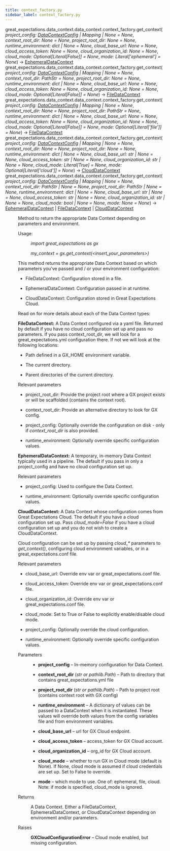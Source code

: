 ```yaml
---
title: context_factory.py
sidebar_label: context_factory.py
---
```



<section class="sphinx-api-doc" id="context-factory">

<dl class="py function">
<dt class="sig sig-object py">
<span class="sig-prename descclassname"><span class="pre">great_expectations.data_context.data_context.context_factory.</span></span><span class="sig-name descname"><span class="pre">get_context</span></span><span class="sig-paren">(</span><em class="sig-param"><span class="n"><span class="pre">project_config</span></span><span class="p"><span class="pre">:</span></span><span class="w"> </span><span class="n"><a class="reference internal" href="../../data_context/types/base/DataContextConfig_class" title="great_expectations.data_context.types.base.DataContextConfig"><span class="pre">DataContextConfig</span></a><span class="w"> </span><span class="p"><span class="pre">|</span></span><span class="w"> </span><span class="pre">Mapping</span><span class="w"> </span><span class="p"><span class="pre">|</span></span><span class="w"> </span><span class="pre">None</span></span><span class="w"> </span><span class="o"><span class="pre">=</span></span><span class="w"> </span><span class="default_value"><span class="pre">None</span></span></em>, <em class="sig-param"><span class="n"><span class="pre">context_root_dir</span></span><span class="p"><span class="pre">:</span></span><span class="w"> </span><span class="n"><span class="pre">None</span></span><span class="w"> </span><span class="o"><span class="pre">=</span></span><span class="w"> </span><span class="default_value"><span class="pre">None</span></span></em>, <em class="sig-param"><span class="n"><span class="pre">project_root_dir</span></span><span class="p"><span class="pre">:</span></span><span class="w"> </span><span class="n"><span class="pre">None</span></span><span class="w"> </span><span class="o"><span class="pre">=</span></span><span class="w"> </span><span class="default_value"><span class="pre">None</span></span></em>, <em class="sig-param"><span class="n"><span class="pre">runtime_environment</span></span><span class="p"><span class="pre">:</span></span><span class="w"> </span><span class="n"><span class="pre">dict</span><span class="w"> </span><span class="p"><span class="pre">|</span></span><span class="w"> </span><span class="pre">None</span></span><span class="w"> </span><span class="o"><span class="pre">=</span></span><span class="w"> </span><span class="default_value"><span class="pre">None</span></span></em>, <em class="sig-param"><span class="n"><span class="pre">cloud_base_url</span></span><span class="p"><span class="pre">:</span></span><span class="w"> </span><span class="n"><span class="pre">None</span></span><span class="w"> </span><span class="o"><span class="pre">=</span></span><span class="w"> </span><span class="default_value"><span class="pre">None</span></span></em>, <em class="sig-param"><span class="n"><span class="pre">cloud_access_token</span></span><span class="p"><span class="pre">:</span></span><span class="w"> </span><span class="n"><span class="pre">None</span></span><span class="w"> </span><span class="o"><span class="pre">=</span></span><span class="w"> </span><span class="default_value"><span class="pre">None</span></span></em>, <em class="sig-param"><span class="n"><span class="pre">cloud_organization_id</span></span><span class="p"><span class="pre">:</span></span><span class="w"> </span><span class="n"><span class="pre">None</span></span><span class="w"> </span><span class="o"><span class="pre">=</span></span><span class="w"> </span><span class="default_value"><span class="pre">None</span></span></em>, <em class="sig-param"><span class="n"><span class="pre">cloud_mode</span></span><span class="p"><span class="pre">:</span></span><span class="w"> </span><span class="n"><span class="pre">Optional</span><span class="p"><span class="pre">[</span></span><span class="pre">Literal</span><span class="p"><span class="pre">[</span></span><span class="k"><span class="pre">False</span></span><span class="p"><span class="pre">]</span></span><span class="p"><span class="pre">]</span></span></span><span class="w"> </span><span class="o"><span class="pre">=</span></span><span class="w"> </span><span class="default_value"><span class="pre">None</span></span></em>, <em class="sig-param"><span class="n"><span class="pre">mode</span></span><span class="p"><span class="pre">:</span></span><span class="w"> </span><span class="n"><span class="pre">Literal</span><span class="p"><span class="pre">[</span></span><span class="s"><span class="pre">'ephemeral'</span></span><span class="p"><span class="pre">]</span></span></span><span class="w"> </span><span class="o"><span class="pre">=</span></span><span class="w"> </span><span class="default_value"><span class="pre">None</span></span></em><span class="sig-paren">)</span> <span class="sig-return"><span class="sig-return-icon">→</span> <span class="sig-return-typehint"><a class="reference internal" href="../../data_context/EphemeralDataContext_class" title="great_expectations.data_context.EphemeralDataContext"><span class="pre">EphemeralDataContext</span></a></span></span></dt>
<dt class="sig sig-object py">
<span class="sig-prename descclassname"><span class="pre">great_expectations.data_context.data_context.context_factory.</span></span><span class="sig-name descname"><span class="pre">get_context</span></span><span class="sig-paren">(</span><em class="sig-param"><span class="n"><span class="pre">project_config</span></span><span class="p"><span class="pre">:</span></span><span class="w"> </span><span class="n"><a class="reference internal" href="../../data_context/types/base/DataContextConfig_class" title="great_expectations.data_context.types.base.DataContextConfig"><span class="pre">DataContextConfig</span></a><span class="w"> </span><span class="p"><span class="pre">|</span></span><span class="w"> </span><span class="pre">Mapping</span><span class="w"> </span><span class="p"><span class="pre">|</span></span><span class="w"> </span><span class="pre">None</span></span><span class="w"> </span><span class="o"><span class="pre">=</span></span><span class="w"> </span><span class="default_value"><span class="pre">None</span></span></em>, <em class="sig-param"><span class="n"><span class="pre">context_root_dir</span></span><span class="p"><span class="pre">:</span></span><span class="w"> </span><span class="n"><span class="pre">PathStr</span></span><span class="w"> </span><span class="o"><span class="pre">=</span></span><span class="w"> </span><span class="default_value"><span class="pre">None</span></span></em>, <em class="sig-param"><span class="n"><span class="pre">project_root_dir</span></span><span class="p"><span class="pre">:</span></span><span class="w"> </span><span class="n"><span class="pre">None</span></span><span class="w"> </span><span class="o"><span class="pre">=</span></span><span class="w"> </span><span class="default_value"><span class="pre">None</span></span></em>, <em class="sig-param"><span class="n"><span class="pre">runtime_environment</span></span><span class="p"><span class="pre">:</span></span><span class="w"> </span><span class="n"><span class="pre">dict</span><span class="w"> </span><span class="p"><span class="pre">|</span></span><span class="w"> </span><span class="pre">None</span></span><span class="w"> </span><span class="o"><span class="pre">=</span></span><span class="w"> </span><span class="default_value"><span class="pre">None</span></span></em>, <em class="sig-param"><span class="n"><span class="pre">cloud_base_url</span></span><span class="p"><span class="pre">:</span></span><span class="w"> </span><span class="n"><span class="pre">None</span></span><span class="w"> </span><span class="o"><span class="pre">=</span></span><span class="w"> </span><span class="default_value"><span class="pre">None</span></span></em>, <em class="sig-param"><span class="n"><span class="pre">cloud_access_token</span></span><span class="p"><span class="pre">:</span></span><span class="w"> </span><span class="n"><span class="pre">None</span></span><span class="w"> </span><span class="o"><span class="pre">=</span></span><span class="w"> </span><span class="default_value"><span class="pre">None</span></span></em>, <em class="sig-param"><span class="n"><span class="pre">cloud_organization_id</span></span><span class="p"><span class="pre">:</span></span><span class="w"> </span><span class="n"><span class="pre">None</span></span><span class="w"> </span><span class="o"><span class="pre">=</span></span><span class="w"> </span><span class="default_value"><span class="pre">None</span></span></em>, <em class="sig-param"><span class="n"><span class="pre">cloud_mode</span></span><span class="p"><span class="pre">:</span></span><span class="w"> </span><span class="n"><span class="pre">Optional</span><span class="p"><span class="pre">[</span></span><span class="pre">Literal</span><span class="p"><span class="pre">[</span></span><span class="k"><span class="pre">False</span></span><span class="p"><span class="pre">]</span></span><span class="p"><span class="pre">]</span></span></span><span class="w"> </span><span class="o"><span class="pre">=</span></span><span class="w"> </span><span class="default_value"><span class="pre">None</span></span></em><span class="sig-paren">)</span> <span class="sig-return"><span class="sig-return-icon">→</span> <span class="sig-return-typehint"><a class="reference internal" href="../../data_context/FileDataContext_class" title="great_expectations.data_context.FileDataContext"><span class="pre">FileDataContext</span></a></span></span></dt>
<dt class="sig sig-object py">
<span class="sig-prename descclassname"><span class="pre">great_expectations.data_context.data_context.context_factory.</span></span><span class="sig-name descname"><span class="pre">get_context</span></span><span class="sig-paren">(</span><em class="sig-param"><span class="n"><span class="pre">project_config</span></span><span class="p"><span class="pre">:</span></span><span class="w"> </span><span class="n"><a class="reference internal" href="../../data_context/types/base/DataContextConfig_class" title="great_expectations.data_context.types.base.DataContextConfig"><span class="pre">DataContextConfig</span></a><span class="w"> </span><span class="p"><span class="pre">|</span></span><span class="w"> </span><span class="pre">Mapping</span><span class="w"> </span><span class="p"><span class="pre">|</span></span><span class="w"> </span><span class="pre">None</span></span><span class="w"> </span><span class="o"><span class="pre">=</span></span><span class="w"> </span><span class="default_value"><span class="pre">None</span></span></em>, <em class="sig-param"><span class="n"><span class="pre">context_root_dir</span></span><span class="p"><span class="pre">:</span></span><span class="w"> </span><span class="n"><span class="pre">None</span></span><span class="w"> </span><span class="o"><span class="pre">=</span></span><span class="w"> </span><span class="default_value"><span class="pre">None</span></span></em>, <em class="sig-param"><span class="n"><span class="pre">project_root_dir</span></span><span class="p"><span class="pre">:</span></span><span class="w"> </span><span class="n"><span class="pre">PathStr</span></span><span class="w"> </span><span class="o"><span class="pre">=</span></span><span class="w"> </span><span class="default_value"><span class="pre">None</span></span></em>, <em class="sig-param"><span class="n"><span class="pre">runtime_environment</span></span><span class="p"><span class="pre">:</span></span><span class="w"> </span><span class="n"><span class="pre">dict</span><span class="w"> </span><span class="p"><span class="pre">|</span></span><span class="w"> </span><span class="pre">None</span></span><span class="w"> </span><span class="o"><span class="pre">=</span></span><span class="w"> </span><span class="default_value"><span class="pre">None</span></span></em>, <em class="sig-param"><span class="n"><span class="pre">cloud_base_url</span></span><span class="p"><span class="pre">:</span></span><span class="w"> </span><span class="n"><span class="pre">None</span></span><span class="w"> </span><span class="o"><span class="pre">=</span></span><span class="w"> </span><span class="default_value"><span class="pre">None</span></span></em>, <em class="sig-param"><span class="n"><span class="pre">cloud_access_token</span></span><span class="p"><span class="pre">:</span></span><span class="w"> </span><span class="n"><span class="pre">None</span></span><span class="w"> </span><span class="o"><span class="pre">=</span></span><span class="w"> </span><span class="default_value"><span class="pre">None</span></span></em>, <em class="sig-param"><span class="n"><span class="pre">cloud_organization_id</span></span><span class="p"><span class="pre">:</span></span><span class="w"> </span><span class="n"><span class="pre">None</span></span><span class="w"> </span><span class="o"><span class="pre">=</span></span><span class="w"> </span><span class="default_value"><span class="pre">None</span></span></em>, <em class="sig-param"><span class="n"><span class="pre">cloud_mode</span></span><span class="p"><span class="pre">:</span></span><span class="w"> </span><span class="n"><span class="pre">Optional</span><span class="p"><span class="pre">[</span></span><span class="pre">Literal</span><span class="p"><span class="pre">[</span></span><span class="k"><span class="pre">False</span></span><span class="p"><span class="pre">]</span></span><span class="p"><span class="pre">]</span></span></span><span class="w"> </span><span class="o"><span class="pre">=</span></span><span class="w"> </span><span class="default_value"><span class="pre">None</span></span></em>, <em class="sig-param"><span class="n"><span class="pre">mode</span></span><span class="p"><span class="pre">:</span></span><span class="w"> </span><span class="n"><span class="pre">Optional</span><span class="p"><span class="pre">[</span></span><span class="pre">Literal</span><span class="p"><span class="pre">[</span></span><span class="s"><span class="pre">'file'</span></span><span class="p"><span class="pre">]</span></span><span class="p"><span class="pre">]</span></span></span><span class="w"> </span><span class="o"><span class="pre">=</span></span><span class="w"> </span><span class="default_value"><span class="pre">None</span></span></em><span class="sig-paren">)</span> <span class="sig-return"><span class="sig-return-icon">→</span> <span class="sig-return-typehint"><a class="reference internal" href="../../data_context/FileDataContext_class" title="great_expectations.data_context.FileDataContext"><span class="pre">FileDataContext</span></a></span></span></dt>
<dt class="sig sig-object py">
<span class="sig-prename descclassname"><span class="pre">great_expectations.data_context.data_context.context_factory.</span></span><span class="sig-name descname"><span class="pre">get_context</span></span><span class="sig-paren">(</span><em class="sig-param"><span class="n"><span class="pre">project_config</span></span><span class="p"><span class="pre">:</span></span><span class="w"> </span><span class="n"><a class="reference internal" href="../../data_context/types/base/DataContextConfig_class" title="great_expectations.data_context.types.base.DataContextConfig"><span class="pre">DataContextConfig</span></a><span class="w"> </span><span class="p"><span class="pre">|</span></span><span class="w"> </span><span class="pre">Mapping</span><span class="w"> </span><span class="p"><span class="pre">|</span></span><span class="w"> </span><span class="pre">None</span></span><span class="w"> </span><span class="o"><span class="pre">=</span></span><span class="w"> </span><span class="default_value"><span class="pre">None</span></span></em>, <em class="sig-param"><span class="n"><span class="pre">context_root_dir</span></span><span class="p"><span class="pre">:</span></span><span class="w"> </span><span class="n"><span class="pre">None</span></span><span class="w"> </span><span class="o"><span class="pre">=</span></span><span class="w"> </span><span class="default_value"><span class="pre">None</span></span></em>, <em class="sig-param"><span class="n"><span class="pre">project_root_dir</span></span><span class="p"><span class="pre">:</span></span><span class="w"> </span><span class="n"><span class="pre">None</span></span><span class="w"> </span><span class="o"><span class="pre">=</span></span><span class="w"> </span><span class="default_value"><span class="pre">None</span></span></em>, <em class="sig-param"><span class="n"><span class="pre">runtime_environment</span></span><span class="p"><span class="pre">:</span></span><span class="w"> </span><span class="n"><span class="pre">dict</span><span class="w"> </span><span class="p"><span class="pre">|</span></span><span class="w"> </span><span class="pre">None</span></span><span class="w"> </span><span class="o"><span class="pre">=</span></span><span class="w"> </span><span class="default_value"><span class="pre">None</span></span></em>, <em class="sig-param"><span class="n"><span class="pre">cloud_base_url</span></span><span class="p"><span class="pre">:</span></span><span class="w"> </span><span class="n"><span class="pre">str</span><span class="w"> </span><span class="p"><span class="pre">|</span></span><span class="w"> </span><span class="pre">None</span></span><span class="w"> </span><span class="o"><span class="pre">=</span></span><span class="w"> </span><span class="default_value"><span class="pre">None</span></span></em>, <em class="sig-param"><span class="n"><span class="pre">cloud_access_token</span></span><span class="p"><span class="pre">:</span></span><span class="w"> </span><span class="n"><span class="pre">str</span><span class="w"> </span><span class="p"><span class="pre">|</span></span><span class="w"> </span><span class="pre">None</span></span><span class="w"> </span><span class="o"><span class="pre">=</span></span><span class="w"> </span><span class="default_value"><span class="pre">None</span></span></em>, <em class="sig-param"><span class="n"><span class="pre">cloud_organization_id</span></span><span class="p"><span class="pre">:</span></span><span class="w"> </span><span class="n"><span class="pre">str</span><span class="w"> </span><span class="p"><span class="pre">|</span></span><span class="w"> </span><span class="pre">None</span></span><span class="w"> </span><span class="o"><span class="pre">=</span></span><span class="w"> </span><span class="default_value"><span class="pre">None</span></span></em>, <em class="sig-param"><span class="n"><span class="pre">cloud_mode</span></span><span class="p"><span class="pre">:</span></span><span class="w"> </span><span class="n"><span class="pre">Literal</span><span class="p"><span class="pre">[</span></span><span class="k"><span class="pre">True</span></span><span class="p"><span class="pre">]</span></span></span><span class="w"> </span><span class="o"><span class="pre">=</span></span><span class="w"> </span><span class="default_value"><span class="pre">None</span></span></em>, <em class="sig-param"><span class="n"><span class="pre">mode</span></span><span class="p"><span class="pre">:</span></span><span class="w"> </span><span class="n"><span class="pre">Optional</span><span class="p"><span class="pre">[</span></span><span class="pre">Literal</span><span class="p"><span class="pre">[</span></span><span class="s"><span class="pre">'cloud'</span></span><span class="p"><span class="pre">]</span></span><span class="p"><span class="pre">]</span></span></span><span class="w"> </span><span class="o"><span class="pre">=</span></span><span class="w"> </span><span class="default_value"><span class="pre">None</span></span></em><span class="sig-paren">)</span> <span class="sig-return"><span class="sig-return-icon">→</span> <span class="sig-return-typehint"><a class="reference internal" href="../../data_context/CloudDataContext_class" title="great_expectations.data_context.CloudDataContext"><span class="pre">CloudDataContext</span></a></span></span></dt>
<dt class="sig sig-object py">
<span class="sig-prename descclassname"><span class="pre">great_expectations.data_context.data_context.context_factory.</span></span><span class="sig-name descname"><span class="pre">get_context</span></span><span class="sig-paren">(</span><em class="sig-param"><span class="n"><span class="pre">project_config</span></span><span class="p"><span class="pre">:</span></span><span class="w"> </span><span class="n"><a class="reference internal" href="../../data_context/types/base/DataContextConfig_class" title="great_expectations.data_context.types.base.DataContextConfig"><span class="pre">DataContextConfig</span></a><span class="w"> </span><span class="p"><span class="pre">|</span></span><span class="w"> </span><span class="pre">Mapping</span><span class="w"> </span><span class="p"><span class="pre">|</span></span><span class="w"> </span><span class="pre">None</span></span><span class="w"> </span><span class="o"><span class="pre">=</span></span><span class="w"> </span><span class="default_value"><span class="pre">None</span></span></em>, <em class="sig-param"><span class="n"><span class="pre">context_root_dir</span></span><span class="p"><span class="pre">:</span></span><span class="w"> </span><span class="n"><span class="pre">PathStr</span><span class="w"> </span><span class="p"><span class="pre">|</span></span><span class="w"> </span><span class="pre">None</span></span><span class="w"> </span><span class="o"><span class="pre">=</span></span><span class="w"> </span><span class="default_value"><span class="pre">None</span></span></em>, <em class="sig-param"><span class="n"><span class="pre">project_root_dir</span></span><span class="p"><span class="pre">:</span></span><span class="w"> </span><span class="n"><span class="pre">PathStr</span><span class="w"> </span><span class="p"><span class="pre">|</span></span><span class="w"> </span><span class="pre">None</span></span><span class="w"> </span><span class="o"><span class="pre">=</span></span><span class="w"> </span><span class="default_value"><span class="pre">None</span></span></em>, <em class="sig-param"><span class="n"><span class="pre">runtime_environment</span></span><span class="p"><span class="pre">:</span></span><span class="w"> </span><span class="n"><span class="pre">dict</span><span class="w"> </span><span class="p"><span class="pre">|</span></span><span class="w"> </span><span class="pre">None</span></span><span class="w"> </span><span class="o"><span class="pre">=</span></span><span class="w"> </span><span class="default_value"><span class="pre">None</span></span></em>, <em class="sig-param"><span class="n"><span class="pre">cloud_base_url</span></span><span class="p"><span class="pre">:</span></span><span class="w"> </span><span class="n"><span class="pre">str</span><span class="w"> </span><span class="p"><span class="pre">|</span></span><span class="w"> </span><span class="pre">None</span></span><span class="w"> </span><span class="o"><span class="pre">=</span></span><span class="w"> </span><span class="default_value"><span class="pre">None</span></span></em>, <em class="sig-param"><span class="n"><span class="pre">cloud_access_token</span></span><span class="p"><span class="pre">:</span></span><span class="w"> </span><span class="n"><span class="pre">str</span><span class="w"> </span><span class="p"><span class="pre">|</span></span><span class="w"> </span><span class="pre">None</span></span><span class="w"> </span><span class="o"><span class="pre">=</span></span><span class="w"> </span><span class="default_value"><span class="pre">None</span></span></em>, <em class="sig-param"><span class="n"><span class="pre">cloud_organization_id</span></span><span class="p"><span class="pre">:</span></span><span class="w"> </span><span class="n"><span class="pre">str</span><span class="w"> </span><span class="p"><span class="pre">|</span></span><span class="w"> </span><span class="pre">None</span></span><span class="w"> </span><span class="o"><span class="pre">=</span></span><span class="w"> </span><span class="default_value"><span class="pre">None</span></span></em>, <em class="sig-param"><span class="n"><span class="pre">cloud_mode</span></span><span class="p"><span class="pre">:</span></span><span class="w"> </span><span class="n"><span class="pre">bool</span><span class="w"> </span><span class="p"><span class="pre">|</span></span><span class="w"> </span><span class="pre">None</span></span><span class="w"> </span><span class="o"><span class="pre">=</span></span><span class="w"> </span><span class="default_value"><span class="pre">None</span></span></em>, <em class="sig-param"><span class="n"><span class="pre">mode</span></span><span class="p"><span class="pre">:</span></span><span class="w"> </span><span class="n"><span class="pre">None</span></span><span class="w"> </span><span class="o"><span class="pre">=</span></span><span class="w"> </span><span class="default_value"><span class="pre">None</span></span></em><span class="sig-paren">)</span> <span class="sig-return"><span class="sig-return-icon">→</span> <span class="sig-return-typehint"><a class="reference internal" href="../../data_context/EphemeralDataContext_class" title="great_expectations.data_context.EphemeralDataContext"><span class="pre">EphemeralDataContext</span></a><span class="w"> </span><span class="p"><span class="pre">|</span></span><span class="w"> </span><a class="reference internal" href="../../data_context/FileDataContext_class" title="great_expectations.data_context.FileDataContext"><span class="pre">FileDataContext</span></a><span class="w"> </span><span class="p"><span class="pre">|</span></span><span class="w"> </span><a class="reference internal" href="../../data_context/CloudDataContext_class" title="great_expectations.data_context.CloudDataContext"><span class="pre">CloudDataContext</span></a></span></span></dt>
<dd><p>Method to return the appropriate Data Context depending on parameters and environment.</p>
<dl>
<dt>Usage:</dt><dd><p><cite>import great_expectations as gx</cite></p>
<p><cite>my_context = gx.get_context(&lt;insert_your_parameters&gt;)</cite></p>
</dd>
</dl>
<p>This method returns the appropriate Data Context based on which parameters you’ve passed and / or your environment configuration:</p>
<ul class="simple">
<li><p>FileDataContext: Configuration stored in a file.</p></li>
<li><p>EphemeralDataContext: Configuration passed in at runtime.</p></li>
<li><p>CloudDataContext: Configuration stored in Great Expectations Cloud.</p></li>
</ul>
<p>Read on for more details about each of the Data Context types:</p>
<p><strong>FileDataContext:</strong> A Data Context configured via a yaml file. Returned by default if you have no cloud configuration set up and pass no parameters. If you pass context_root_dir, we will look for a great_expectations.yml configuration there. If not we will look at the following locations:</p>
<ul class="simple">
<li><p>Path defined in a GX_HOME environment variable.</p></li>
<li><p>The current directory.</p></li>
<li><p>Parent directories of the current directory.</p></li>
</ul>
<p>Relevant parameters</p>
<ul class="simple">
<li><p>project_root_dir: Provide the project root where a GX project exists or will be scaffolded (contains the context root).</p></li>
<li><p>context_root_dir: Provide an alternative directory to look for GX config.</p></li>
<li><p>project_config: Optionally override the configuration on disk - only if <cite>context_root_dir</cite> is also provided.</p></li>
<li><p>runtime_environment: Optionally override specific configuration values.</p></li>
</ul>
<p><strong>EphemeralDataContext:</strong> A temporary, in-memory Data Context typically used in a pipeline. The default if you pass in only a project_config and have no cloud configuration set up.</p>
<p>Relevant parameters</p>
<ul class="simple">
<li><p>project_config: Used to configure the Data Context.</p></li>
<li><p>runtime_environment: Optionally override specific configuration values.</p></li>
</ul>
<p><strong>CloudDataContext:</strong> A Data Context whose configuration comes from Great Expectations Cloud. The default if you have a cloud configuration set up. Pass <cite>cloud_mode=False</cite> if you have a cloud configuration set up and you do not wish to create a CloudDataContext.</p>
<p>Cloud configuration can be set up by passing <cite>cloud_*</cite> parameters to <cite>get_context()</cite>, configuring cloud environment variables, or in a great_expectations.conf file.</p>
<p>Relevant parameters</p>
<ul class="simple">
<li><p>cloud_base_url: Override env var or great_expectations.conf file.</p></li>
<li><p>cloud_access_token: Override env var or great_expectations.conf file.</p></li>
<li><p>cloud_organization_id: Override env var or great_expectations.conf file.</p></li>
<li><p>cloud_mode: Set to True or False to explicitly enable/disable cloud mode.</p></li>
<li><p>project_config: Optionally override the cloud configuration.</p></li>
<li><p>runtime_environment: Optionally override specific configuration values.</p></li>
</ul>
<dl class="field-list simple">
<dt class="field-odd">Parameters</dt>
<dd class="field-odd"><ul class="simple">
<li><p><strong>project_config</strong> – In-memory configuration for Data Context.</p></li>
<li><p><strong>context_root_dir</strong> (<em>str</em><em> or </em><em>pathlib.Path</em>) – Path to directory that contains great_expectations.yml file</p></li>
<li><p><strong>project_root_dir</strong> (<em>str</em><em> or </em><em>pathlib.Path</em>) – Path to project root (contains context root with GX config)</p></li>
<li><p><strong>runtime_environment</strong> – A dictionary of values can be passed to a DataContext when it is instantiated.
These values will override both values from the config variables file and
from environment variables.</p></li>
<li><p><strong>cloud_base_url</strong> – url for GX Cloud endpoint.</p></li>
<li><p><strong>cloud_access_token</strong> – access_token for GX Cloud account.</p></li>
<li><p><strong>cloud_organization_id</strong> – org_id for GX Cloud account.</p></li>
<li><p><strong>cloud_mode</strong> – whether to run GX in Cloud mode (default is None).
If None, cloud mode is assumed if cloud credentials are set up. Set to False to override.</p></li>
<li><p><strong>mode</strong> – which mode to use. One of: ephemeral, file, cloud.
Note: if mode is specified, cloud_mode is ignored.</p></li>
</ul>
</dd>
<dt class="field-even">Returns</dt>
<dd class="field-even"><p>A Data Context. Either a FileDataContext, EphemeralDataContext, or
CloudDataContext depending on environment and/or
parameters.</p>
</dd>
<dt class="field-odd">Raises</dt>
<dd class="field-odd"><p><strong>GXCloudConfigurationError</strong> – Cloud mode enabled, but missing configuration.</p>
</dd>
</dl>
</dd></dl>
</section>